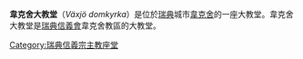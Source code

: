 {{Infobox church
| name                   = Växjö Cathedral
| fullname               = 
| image                  = Växjö Cathedral 1.jpg
| imagesize              = 
| imagelink              = 
| imagealt               = 
| landscape              = 
| caption                = 

| pushpin map            = 
| pushpin label position = 
| pushpin map alt        = 
| pushpin mapsize        = 
| map caption            = 
| latd                   = 
| latm                   = 
| lats                   = 
| latNS                  = 
| longd                  = 
| longm                  = 
| longs                  = 
| longEW                 = 
| coordinates            = {{coord|56|52|39|N|14|48|43|E|region:SE_type:landmark|display=title}}
| osgraw                 = 
| osgridref              = 
| location               = [[韋克舍|韋克舍]]
| country                = [[瑞典|瑞典]]

| denomination           = [[瑞典信義會|瑞典信義會]]
| previous denomination  =
| churchmanship          = 
| membership             = 
| attendance             = 
| website                = 

| former name            = 
| bull date              = 
| founded date           = 
| founder                = 
| dedication             = 
| dedicated date         = 
| consecrated date       = 
| cult                   = 
| relics                 = 
| events                 = 
| past bishop            = 
| people                 = 

| status                 = 
| functional status      = 
| heritage designation   = 
| designated date        = 
| architect              = 
| architectural type     = 
| style                  = 
| groundbreaking         = 
| completed date         = 
| construction cost      = 
| closed date            = 
| demolished date        = 

| capacity               = 
| length                 = 
| width                  = 
| width nave             = 
| height                 = 
| diameter               = 
| other dimensions       = 
| floor count            = 
| floor area             = 
| dome quantity          = 
| dome height outer      = 
| dome height inner      = 
| dome dia outer         = 
| dome dia inner         = 
| spire quantity         = 
| spire height           = 
| materials              = 

| parish                 = 
| deanery                = 
| archdeaconry           = 
| episcopalarea          = 
| archdiocese            = 
| metropolis             = 
| diocese                = [[韋克舍教區|韋克舍教區]]
| province               = 
| presbytery             = 
| synod                  = 
| circuit                = 
| district               = 
| division               = 
| subdivision            = 

| archbishop             = 
| bishop                 = [[Jan-Olof_Johansson|Jan-Olof Johansson]]
| dean                   = 
| subdean                = 
| provost                = 
| provost-rector         = 
| viceprovost            = 
| canon                  = 
| canonpastor            = 
| precentor              = 
| archdeacon             = 
| prebendary             = 
| rector                 = 
| vicar                  = 
| curate                 = 
| priestincharge         = 
| priest                 = 
| asstpriest             = 
| minister               = 
| assistant              = 
| honpriest              = 
| deacon                 = 
| deaconness             = 
| seniorpastor           = 
| pastor                 = 
| abbot                  = 
| chaplain               = 

| reader                 = 
| organistdom            = 
| director               = 
| organist               = 
| organscholar           = 
| chapterclerk           = 
| laychapter             = 
| warden                 = 
| businessmgr            = 
| liturgycoord           = 
| reledu                 = 
| rcia                   = 
| youthmin               = 
| flowerguild            = 
| musicgroup             = 
| parishadmin            = 
| serversguild           = 

| logo                   = 
| logosize               = 
| logolink               = 
| logoalt                = 
}}
'''韋克舍大教堂'''（''Växjö domkyrka''）是位於[[瑞典|瑞典]]城市[[韋克舍|韋克舍]]的一座大教堂。韋克舍大教堂是[[瑞典信義會|瑞典信義會]]韋克舍教區的大教堂。
[[Category:瑞典信義宗主教座堂|Category:瑞典信義宗主教座堂]]